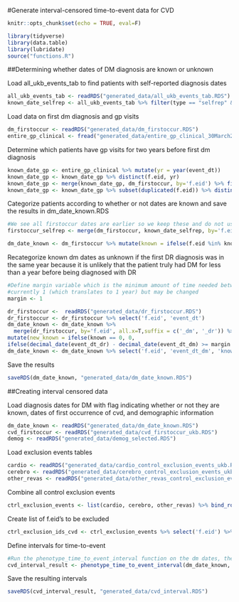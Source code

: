 #Generate interval-censored time-to-event data for CVD


```r
knitr::opts_chunk$set(echo = TRUE, eval=F)
```

```r
library(tidyverse)
library(data.table)
library(lubridate)
source("functions.R")
```

##Determining whether dates of DM diagnosis are known or unknown

Load all_ukb_events_tab to find patients with self-reported diagnosis dates
```r
all_ukb_events_tab <- readRDS("generated_data/all_ukb_events_tab.RDS")
known_date_selfrep <- all_ukb_events_tab %>% filter(type == "selfrep" & key %in% c('1220', '1222', '1223')) %>% select(f.eid, event_dt)
```

Load data on first dm diagnosis and gp visits
```r
dm_firstoccur <- readRDS("generated_data/dm_firstoccur.RDS")
entire_gp_clinical <- fread("generated_data/entire_gp_clinical_30March2021_formatted.txt", select = c('f.eid', 'event_dt'))
```

Determine which patients have gp visits for two years before first dm diagnosis
```r
known_date_gp <- entire_gp_clinical %>% mutate(yr = year(event_dt)) 
known_date_gp <- known_date_gp %>% distinct(f.eid, yr)
known_date_gp <- merge(known_date_gp, dm_firstoccur, by='f.eid') %>% filter(year(event_dt)-1==yr | year(event_dt)-2==yr)
known_date_gp <- known_date_gp %>% subset(duplicated(f.eid)) %>% distinct(f.eid, event_dt)
```

Categorize patients according to whether or not dates are known and save the results in dm_date_known.RDS
```r
#We see all firstoccur dates are earlier so we keep these and do not use the later, self-reported dates
firstoccur_selfrep <- merge(dm_firstoccur, known_date_selfrep, by='f.eid')

dm_date_known <- dm_firstoccur %>% mutate(known = ifelse(f.eid %in% known_date_selfrep$f.eid | f.eid %in% known_date_gp$f.eid,1,0))
```

Recategorize known dm dates as unknown if the first DR diagnosis was in the same year because it is unlikely that the patient truly had DM for less than a year before being diagnosed with DR
```r
#Define margin variable which is the minimum amount of time needed between dm and dr diagnoses to allow that dm is still known
#currently 1 (which translates to 1 year) but may be changed
margin <- 1

dr_firstoccur <-  readRDS("generated_data/dr_firstoccur.RDS")
dr_firstoccur <- dr_firstoccur %>% select('f.eid', 'event_dt')
dm_date_known <- dm_date_known %>% 
  merge(dr_firstoccur, by='f.eid', all.x=T,suffix = c('_dm', '_dr')) %>% 
mutate(new_known = ifelse(known == 0, 0,
ifelse(decimal_date(event_dt_dr) - decimal_date(event_dt_dm) >= margin | is.na(event_dt_dr), known, 0)))
dm_date_known <- dm_date_known %>% select('f.eid', 'event_dt_dm', 'known'='new_known') %>% rename('event_dt'='event_dt_dm')
```

Save the results
```r
saveRDS(dm_date_known, "generated_data/dm_date_known.RDS")
```

##Creating interval censored data

Load diagnosis dates for DM with flag indicating whether or not they are known, dates of first occurrence of cvd, and demographic information 
```r
dm_date_known <- readRDS("generated_data/dm_date_known.RDS")
cvd_firstoccur <- readRDS("generated_data/cvd_firstoccur_ukb.RDS")
demog <- readRDS("generated_data/demog_selected.RDS")
```

Load exclusion events tables
```r
cardio <- readRDS("generated_data/cardio_control_exclusion_events_ukb.RDS")
cerebro <- readRDS("generated_data/cerebro_control_exclusion_events_ukb.RDS")
other_revas <- readRDS("generated_data/other_revas_control_exclusion_events_ukb.RDS")
```

Combine all control exclusion events
```r
ctrl_exclusion_events <- list(cardio, cerebro, other_revas) %>% bind_rows()
```

Create list of f.eid's to be excluded
```r
ctrl_exclusion_ids_cvd <- ctrl_exclusion_events %>% select('f.eid') %>% unique
```

Define intervals for time-to-event 
```r
#Run the phenotype_time_to_event_interval function on the dm dates, the cvd dates, the demographic information, the control inclusion ids, the DOB as the alternative diabetes diagnosis date, without filtering out subjects with lower bounds less than 5 years. 
cvd_interval_result <- phenotype_time_to_event_interval(dm_date_known, cvd_firstoccur, demog, ctrl_exclusion_ids_cvd$f.eid, dm_alternative = demog %>% select(f.eid, DOB) %>% rename('event_dt'='DOB'))
```

Save the resulting intervals
```r
saveRDS(cvd_interval_result, "generated_data/cvd_interval.RDS")
```




